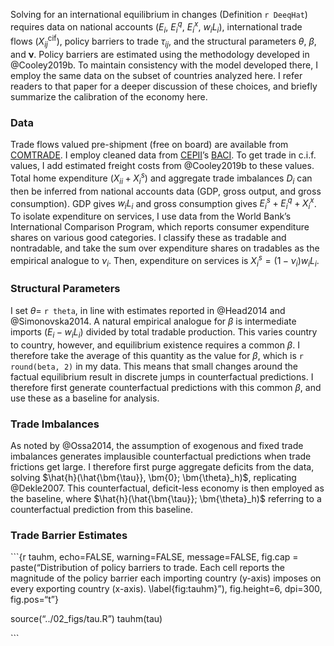 Solving for an international equilibrium in changes (Definition `r DeeqHat`) requires data on national accounts ($E_i$, $E_i^q$, $E_i^x$, $w_i L_i$), international trade flows ($X_{ij}^{\text{cif}}$), policy barriers to trade $\tau_{ij}$, and the structural parameters $\theta$, $\beta$, and $\bm{\nu}$. Policy barriers are estimated using the methodology developed in @Cooley2019b. To maintain consistency with the model developed there, I employ the same data on the subset of countries analyzed here. I refer readers to that paper for a deeper discussion of these choices, and briefly summarize the calibration of the economy here. 

### Data

Trade flows valued pre-shipment (free on board) are available from [COMTRADE](https://comtrade.un.org/db/default.aspx). I employ cleaned data from [CEPII](http://www.cepii.fr/CEPII/en/welcome.asp)'s [BACI](http://www.cepii.fr/cepii/en/bdd_modele/presentation.asp?id=1). To get trade in c.i.f. values, I add estimated freight costs from @Cooley2019b to these values. Total home expenditure ($X_{ii} + X_i^s$) and aggregate trade imbalances $D_i$ can then be inferred from national accounts data (GDP, gross output, and gross consumption). GDP gives $w_i L_i$ and gross consumption gives $E_i^s + E_i^q + X_i^x$. To isolate expenditure on services, I use data from the World Bank's International Comparison Program, which reports consumer expenditure shares on various good categories. I classify these as tradable and nontradable, and take the sum over expenditure shares on tradables as the empirical analogue to $\nu_i$. Then, expenditure on services is $X_i^s = (1 - \nu_i) w_i L_i$. 

### Structural Parameters

I set $\theta =$ `r theta`, in line with estimates reported in @Head2014 and @Simonovska2014. A natural empirical analogue for $\beta$ is intermediate imports $(E_i - w_i L_i)$ divided by total tradable production. This varies country to country, however, and equilibrium existence requires a common $\beta$. I therefore take the average of this quantity as the value for $\beta$, which is `r round(beta, 2)` in my data. This means that small changes around the factual equilibrium result in discrete jumps in counterfactual predictions. I therefore first generate counterfactual predictions with this common $\beta$, and use these as a baseline for analysis.

### Trade Imbalances

As noted by @Ossa2014, the assumption of exogenous and fixed trade imbalances generates implausible counterfactual predictions when trade frictions get large. I therefore first purge aggregate deficits from the data, solving $\hat{h}(\hat{\bm{\tau}}, \bm{0}; \bm{\theta}_h)$, replicating @Dekle2007. This counterfactual, deficit-less economy is then employed as the baseline, where $\hat{h}(\hat{\bm{\tau}}; \bm{\theta}_h)$ referring to a counterfactual prediction from this baseline.

### Trade Barrier Estimates

```{r tauhm, echo=FALSE, warning=FALSE, message=FALSE, fig.cap = paste("Distribution of policy barriers to trade. Each cell reports the magnitude of the policy barrier each importing country (y-axis) imposes on every exporting country (x-axis). \\label{fig:tauhm}"), fig.height=6, dpi=300, fig.pos="t"}

source("../02_figs/tau.R")
tauhm(tau)

```